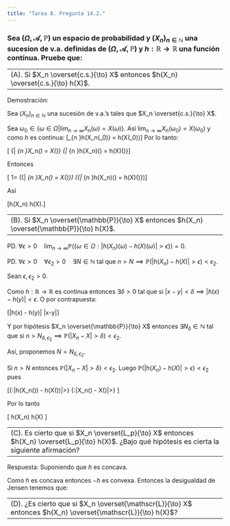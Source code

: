 ```yaml
---
title: "Tarea 8. Pregunta 14.2."
---
```


### Sea $(\Omega, \mathscr{A}, \mathbb{P})$ un espacio de probabilidad y $(X_n)_{n \in \mathbb{N}}$ una sucesion de v.a. definidas de $(\Omega, \mathscr{A}, \mathbb{P})$ y $h:\mathbb{R} \to \mathbb{R}$ una función contínua. Pruebe que:


-------------------------------------------------------------------------------
(A). Si $X_n \overset{c.s.}{\to} X$ entonces  $h(X_n) \overset{c.s.}{\to} h(X)$.
-------------------------------------------------------------------------------

Demostración:

Sea $(X_n)_{n \in \mathbb{N}}$ una sucesión de v.a.'s tales que $X_n \overset{c.s.}{\to} X$.

Sea $\omega_0 \in \{\omega \in \Omega| \lim_{n \to \infty}X_n(\omega) = X(\omega)\}$. Así $\lim_{n \to \infty}X_n(\omega_0) = X(\omega_0)$ y como $h$ es continua:
\[\lim_{n \to \infty}h(X_n(\omega_0)) = h(X(\omega_0))\]
Por lo tanto:

\[ \{\omega \in \Omega| \lim_{n \to \infty}X_n(\omega) = X(\omega)\} \subseteq  \{\omega \in \Omega| \lim_{n \to \infty}h(X_n)(\omega) = h(X)(\omega)\}\]

Entonces

\[ 1= \mathbb{P}(\{\omega \in \Omega| \lim_{n \to \infty}X_n(\omega) = X(\omega)\}) \leq  \mathbb{P}(\{\omega \in \Omega| \lim_{n \to \infty}h(X_n)(\omega) = h(X)(\omega)\})\]

Así

\[h(X_n) \overset{c.s.}{\to} h(X).\]


-------------------------------------------------------------------------------
(B). Si $X_n \overset{\mathbb{P}}{\to} X$ entonces  $h(X_n) \overset{\mathbb{P}}{\to} h(X)$. 
-------------------------------------------------------------------------------

PD. $\forall \epsilon>0 \quad \lim_{n \to \infty} \mathbb{P}(\{\omega \in \Omega :|h(X_n)(\omega) - h(X)(\omega)|>\epsilon\}) = 0$.

PD. $\forall \epsilon >0 \quad \forall \epsilon_2 >0 \quad \exists N \in \mathbb{N} \mbox{ tal que } n>N \implies \mathbb{P}(|h(X_n) - h(X)|>\epsilon) < \epsilon_2$.

Sean $\epsilon, \epsilon_2 >0$.

Como $h:\mathbb{R} \to \mathbb{R}$ es continua entonces $\exists \delta >0$ tal que si $|x-y|<\delta \implies |h(x) - h(y)| < \epsilon$. O por contrapuesta:

\[|h(x) - h(y)| \geq \epsilon \implies |x-y|\geq\delta  \quad \mbox{(Ec. 1)}\]

Y por hipótesis $X_n \overset{\mathbb{P}}{\to} X$ entonces $\exists N_\delta \in \mathbb{N}$ tal que si $n>N_{\delta,\epsilon_2} \implies \mathbb{P}(|X_n - X|>\delta) < \epsilon_2$.

Así, proponemos $N = N_{\delta,\epsilon_2}$.


Si $n> N$ entonces $\mathbb{P}(|X_n-X|>\delta) <\epsilon_2$. 
Luego $\mathbb{P}(|h(X_n)-h(X)|>\epsilon) < \epsilon_2$ pues

\[\{\omega \in \Omega :|h(X_n(\omega)) - h(X(\omega))|>\epsilon\} \subseteq \{\omega \in \Omega :|X_n(\omega) - X(\omega)|>\epsilon\} \quad \mbox{(Por ec. 1)}\]

Por lo tanto 

\[
h(X_n) \overset{\mathbb{P}}{\to} h(X)
\]


-------------------------------------------------------------------------------
(C). Es cierto que si $X_n \overset{L_p}{\to} X$ entonces  $h(X_n) \overset{L_p}{\to} h(X)$. ¿Bajo qué hipótesis es cierta la siguiente afirmación? 
-------------------------------------------------------------------------------

Respuesta: Suponiendo que $h$ es concava.


Como $h$ es concava entonces $-h$ es convexa. Entonces la desigualdad de Jensen tenemos que:



-------------------------------------------------------------------------------
(D). ¿Es cierto que si $X_n \overset{\mathscr{L}}{\to} X$ entonces  $h(X_n) \overset{\mathscr{L}}{\to} h(X)$? 
-------------------------------------------------------------------------------


